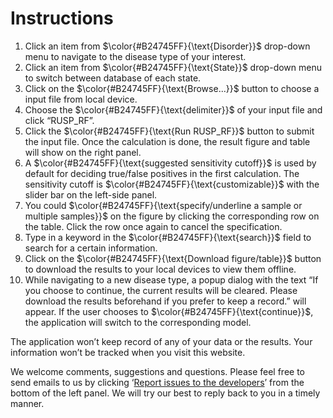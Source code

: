 # Instructions

1. Click an item from $\color{#B24745FF}{\text{Disorder}}$ drop-down menu to navigate to the disease type of your interest.
2. Click an item from $\color{#B24745FF}{\text{State}}$ drop-down menu to switch between database of each state.
3. Click on the $\color{#B24745FF}{\text{Browse...}}$ button to choose a input file from local device. 
4. Choose the $\color{#B24745FF}{\text{delimiter}}$ of your input file and click "RUSP_RF".
5. Click the $\color{#B24745FF}{\text{Run RUSP_RF}}$ button to submit the input file. Once the calculation is done, the result figure and table will show on the right panel. 
6. A $\color{#B24745FF}{\text{suggested sensitivity cutoff}}$ is used by default for deciding true/false positives in the first calculation. The sensitivity cutoff is $\color{#B24745FF}{\text{customizable}}$ with the slider bar on the left-side panel.
7. You could $\color{#B24745FF}{\text{specify/underline a sample or multiple samples}}$ on the figure by clicking the corresponding row on the table. Click the row once again to cancel the specification. 
8. Type in a keyword in the $\color{#B24745FF}{\text{search}}$ field to search for a certain information. 
9. Click on the $\color{#B24745FF}{\text{Download figure/table}}$ button to download the results to your local devices to view them offline.
10. While navigating to a new disease type, a popup dialog with the text "If you choose to continue, the current results will be cleared. Please download the results beforehand if you prefer to keep a record." will appear. If the user chooses to $\color{#B24745FF}{\text{continue}}$, the application will switch to the corresponding model.

The application won't keep record of any of your data or the results. Your information won't be tracked when you visit this website.

We welcome comments, suggestions and questions. Please feel free to send emails to us by clicking '[Report issues to the developers](gang.peng@yale.edu)' from the bottom of the left panel. We will try our best to reply back to you in a timely manner.
